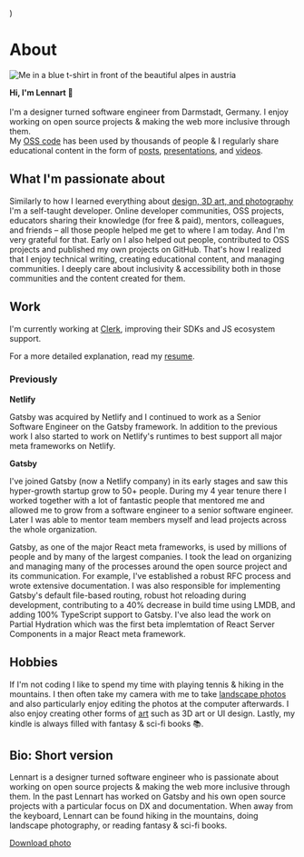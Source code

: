 
  <SEO
    title="About"
    description="A little bit about me and what I'm passionate about, what I do at work, and what else I do in my free time. Maybe you're also into photography or hiking?"
  />
)


# About

<div className="img-left-wrap-text">

![Me in a blue t-shirt in front of the beautiful alpes in austria](./lennart-profile-pic-01.jpg)

**Hi, I'm Lennart 👋**<br /><br />
I'm a designer turned software engineer from Darmstadt, Germany.
I enjoy working on open source projects & making the web more inclusive through them.<br />
My [OSS code](https://github.com/LekoArts) has been used by thousands of people & I regularly share educational content in the form of [posts](/writing/), [presentations](/appearances/), and [videos](/appearances/).

</div>

## What I'm passionate about

Similarly to how I learned everything about [design, 3D art, and photography](/art/) I'm a self-taught developer. Online developer communities, OSS projects, educators sharing their knowledge (for free & paid), mentors, colleagues, and friends – all those people helped me get to where I am today. And I'm very grateful for that. Early on I also helped out people, contributed to OSS projects and published my own projects on GitHub. That's how I realized that I enjoy technical writing, creating educational content, and managing communities. I deeply care about inclusivity & accessibility both in those communities and the content created for them.

## Work

I'm currently working at [Clerk](https://www.clerk.com), improving their SDKs and JS ecosystem support.

For a more detailed explanation, read my [resume](/resume/).

### Previously

**Netlify**

Gatsby was acquired by Netlify and I continued to work as a Senior Software Engineer on the Gatsby framework. In addition to the previous work I also started to work on Netlify's runtimes to best support all major meta frameworks on Netlify.

**Gatsby**

I've joined Gatsby (now a Netlify company) in its early stages and saw this hyper-growth startup grow to 50+ people. During my 4 year tenure there I worked together with a lot of fantastic people that mentored me and allowed me to grow from a software engineer to a senior software engineer. Later I was able to mentor team members myself and lead projects across the whole organization.

Gatsby, as one of the major React meta frameworks, is used by millions of people and by many of the largest companies. I took the lead on organizing and managing many of the processes around the open source project and its communication. For example, I've established a robust RFC process and wrote extensive documentation. I was also responsible for implementing Gatsby's default file-based routing, robust hot reloading during development, contributing to a 40% decrease in build time using LMDB, and adding 100% TypeScript support to Gatsby. I've also lead the work on Partial Hydration which was the first beta implemtation of React Server Components in a major React meta framework.

## Hobbies

If I'm not coding I like to spend my time with playing tennis & hiking in the mountains. I then often take my camera with me to take [landscape photos](/art/photography/) and also particularly enjoy editing the photos at the computer afterwards. I also enjoy creating other forms of [art](/art/) such as 3D art or UI design. Lastly, my kindle is always filled with fantasy & sci-fi books 📚.

## Bio: Short version

Lennart is a designer turned software engineer who is passionate about working on open source projects & making the web more inclusive through them. In the past Lennart has worked on Gatsby and his own open source projects with a particular focus on DX and documentation. When away from the keyboard, Lennart can be found hiking in the mountains, doing landscape photography, or reading fantasy & sci-fi books.

[Download photo](https://www.lekoarts.de/social/head.jpg)
